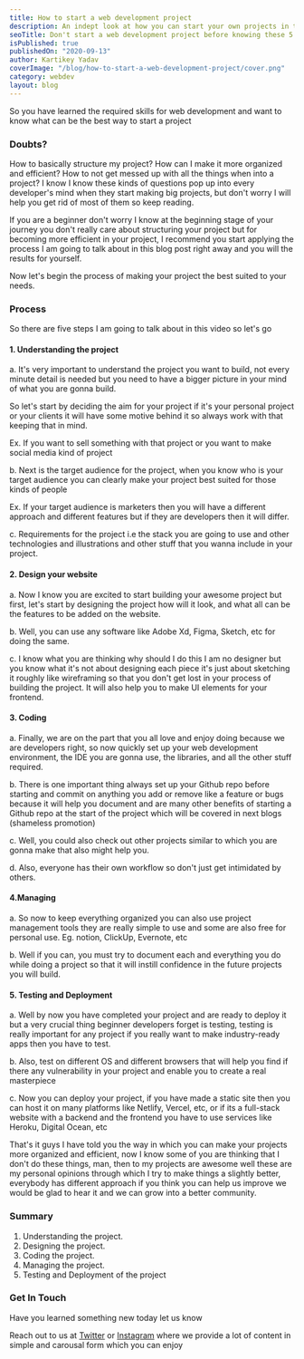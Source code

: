 ```yaml
---
title: How to start a web development project
description: An indept look at how you can start your own projects in the world of web development
seoTitle: Don't start a web development project before knowing these 5 fundamental things, build your web development project using these, and see the difference confident.
isPublished: true
publishedOn: "2020-09-13"
author: Kartikey Yadav
coverImage: "/blog/how-to-start-a-web-development-project/cover.png"
category: webdev
layout: blog
---
```


So you have learned the required skills for web development and want to know what can be the best way to start a project

### **Doubts?**

How to basically structure my project? How can I make it more organized and efficient? How to not get messed up with all the things when into a project? I know I know these kinds of questions pop up into every developer's mind when they start making big projects, but don't worry I will help you get rid of most of them so keep reading.

If you are a beginner don't worry I know at the beginning stage of your journey you don't really care about structuring your project but for becoming more efficient in your project, I recommend you start applying the process I am going to talk about in this blog post right away and you will the results for yourself.

Now let's begin the process of making your project the best suited to your needs.

### **Process**

So there are five steps I am going to talk about in this video so let's go

<!-- ![Thinking of project](/assets/undraw_software_engineer_lvl5.png "Understanding the project") -->

#### 1. Understanding the project

a. It's very important to understand the project you want to build, not every minute detail is needed but you need to have a bigger picture in your mind of what you are gonna build.

So let's start by deciding the aim for your project if it's your personal project or your clients it will have some motive behind it so always work with that keeping that in mind.

Ex. If you want to sell something with that project or you want to make social media kind of project

b. Next is the target audience for the project, when you know who is your target audience you can clearly make your project best suited for those kinds of people

Ex. If your target audience is marketers then you will have a different approach and different features but if they are developers then it will differ.

c. Requirements for the project i.e the stack you are going to use and other technologies and illustrations and other stuff that you wanna include in your project.

<!-- ![Designing the project](/assets/undraw_design_tools_42tf-1-.png "Designing the project") -->

#### 2. Design your website

a. Now I know you are excited to start building your awesome project but first, let's start by designing the project how will it look, and what all can be the features to be added on the website.

b. Well, you can use any software like Adobe Xd, Figma, Sketch, etc for doing the same.

c. I know what you are thinking why should I do this I am no designer but you know what it's not about designing each piece it's just about sketching it roughly like wireframing so that you don't get lost in your process of building the project. It will also help you to make UI elements for your frontend.

<!-- ![Coding the project](/assets/undraw_coding_6mjf.png "Coding the project") -->

#### 3. Coding

a. Finally, we are on the part that you all love and enjoy doing because we are developers right, so now quickly set up your web development environment, the IDE you are gonna use, the libraries, and all the other stuff required.

b. There is one important thing always set up your Github repo before starting and commit on anything you add or remove like a feature or bugs because it will help you document and are many other benefits of starting a Github repo at the start of the project which will be covered in next blogs (shameless promotion)

c. Well, you could also check out other projects similar to which you are gonna make that also might help you.

d. Also, everyone has their own workflow so don't just get intimidated by others.

<!-- ![Managing the project](/assets/timemanagement.png "Time management") -->

#### 4.Managing

a. So now to keep everything organized you can also use project management tools they are really simple to use and some are also free for personal use. Eg. notion, ClickUp, Evernote, etc

b. Well if you can, you must try to document each and everything you do while doing a project so that it will instill confidence in the future projects you will build.

<!-- ![Deploying the project](/assets/undraw_uploading_go67.png "Deploying the project") -->

#### 5. Testing and Deployment

a. Well by now you have completed your project and are ready to deploy it but a very crucial thing beginner developers forget is testing, testing is really important for any project if you really want to make industry-ready apps then you have to test.

b. Also, test on different OS and different browsers that will help you find if there any vulnerability in your project and enable you to create a real masterpiece

c. Now you can deploy your project, if you have made a static site then you can host it on many platforms like Netlify, Vercel, etc, or if its a full-stack website with a backend and the frontend you have to use services like Heroku, Digital Ocean, etc

That's it guys I have told you the way in which you can make your projects more organized and efficient, now I know some of you are thinking that I don't do these things, man, then to my projects are awesome well these are my personal opinions through which I try to make things a slightly better, everybody has different approach if you think you can help us improve we would be glad to hear it and we can grow into a better community.

### Summary

1. Understanding the project.
2. Designing the project.
3. Coding the project.
4. Managing the project.
5. Testing and Deployment of the project

### Get In Touch

Have you learned something new today let us know

Reach out to us at [Twitter](https://twitter.com/aviatecoders) or [Instagram](https://www.instagram.com/aviatecoders/) where we provide a lot of content in simple and carousal form which you can enjoy
